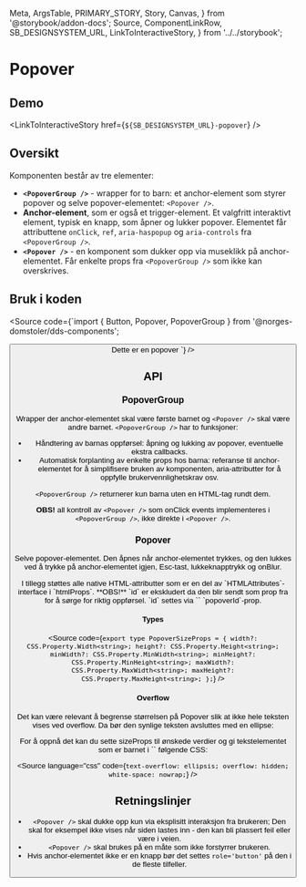   Meta,
  ArgsTable,
  PRIMARY_STORY,
  Story,
  Canvas,
} from '@storybook/addon-docs';
  Source,
  ComponentLinkRow,
  SB_DESIGNSYSTEM_URL,
  LinkToInteractiveStory,
} from '../../storybook';

<Meta title="Design system/Popover/API" component={Popover} />

# Popover

<ComponentLinkRow
  docsHref="https://design.domstol.no/987b33f71/p/185219-popover/b/656a67"
  figmaHref="https://www.figma.com/file/ewqSDmkgqDQ5PyOsRp4V5b/?node-id=4988%3A128366"
  githubHref="https://github.com/domstolene/designsystem/tree/master/components/src/components/Popover"
/>

## Demo

<Canvas>
  <Story id="design-system-popover--default" height="350px" />
</Canvas>

<LinkToInteractiveStory href={`${SB_DESIGNSYSTEM_URL}-popover`} />

## Oversikt

Komponenten består av tre elementer:

- **`<PopoverGroup />`** - wrapper for to barn: et anchor-element som styrer popover og selve popover-elementet: `<Popover />`.
- **Anchor-element**, som er også et trigger-element. Et valgfritt interaktivt element, typisk en knapp, som åpner og lukker popover. Elementet får attributtene `onClick`, `ref`, `aria-haspopup` og `aria-controls` fra `<PopoverGroup />`.
- **`<Popover />`** - en komponent som dukker opp via museklikk på anchor-elementet. Får enkelte props fra `<PopoverGroup />` som ikke kan overskrives.

## Bruk i koden

<Source code={`import { Button, Popover, PopoverGroup } from '@norges-domstoler/dds-components';

<PopoverGroup>
  <Button label="Åpne" />
  <Popover title="Tittel">Dette er en popover</Popover>
</PopoverGroup>
`} />

## API

### PopoverGroup

Wrapper der anchor-elementet skal være første barnet og `<Popover />` skal være andre barnet. `<PopoverGroup />` har to funksjoner:

- Håndtering av barnas oppførsel: åpning og lukking av popover, eventuelle ekstra callbacks.
- Automatisk forplanting av enkelte props hos barna: referanse til anchor-elementet for å simplifisere bruken av komponenten, aria-attributter for å oppfylle brukervennlighetskrav osv.

`<PopoverGroup />` returnerer kun barna uten en HTML-tag rundt dem.

**OBS!** all kontroll av `<Popover />` som onClick events implementeres i `<PopoverGroup />`, ikke direkte i `<Popover />`.

<ArgsTable of={PopoverGroup} />

### Popover

Selve popover-elementet. Den åpnes når anchor-elementet trykkes, og den lukkes ved å trykke på anchor-elementet igjen, Esc-tast, lukkeknapptrykk og onBlur.

<ArgsTable story={PRIMARY_STORY} />
I tillegg støttes alle native HTML-attributter som er en del av `HTMLAttributes<HTMLDivElement>`-interface i `htmlProps`. **OBS!** `id` er ekskludert da den blir sendt som prop fra <PopoverGroup /> for å sørge for riktig oppførsel. `id` settes via `<PopoverGroup />` `popoverId`-prop.

#### Types

<Source
  code={`
export type PopoverSizeProps = {
  width?: CSS.Property.Width<string>;
  height?: CSS.Property.Height<string>;
  minWidth?: CSS.Property.MinWidth<string>;
  minHeight?: CSS.Property.MinHeight<string>;
  maxWidth?: CSS.Property.MaxWidth<string>;
  maxHeight?: CSS.Property.MaxHeight<string>;
};
`}
/>

#### Overflow

Det kan være relevant å begrense størrelsen på Popover slik at ikke hele teksten vises ved overflow. Da bør den synlige teksten avsluttes med en ellipse:

<Canvas>
  <Story height="350px" id="design-system-popover--overflow" />
</Canvas>
For å oppnå det kan du sette sizeProps til ønskede verdier og gi tekstelementet som
er barnet i `<Popover />` følgende CSS:

<Source
  language="css"
  code={`
text-overflow: ellipsis;
overflow: hidden;
white-space: nowrap;
`}
/>

## Retningslinjer

- `<Popover />` skal dukke opp kun via eksplisitt interaksjon fra brukeren; Den skal for eksempel ikke vises når siden lastes inn - den kan bli plassert feil eller være i veien.
- `<Popover />` skal brukes på en måte som ikke forstyrrer brukeren.
- Hvis anchor-elementet ikke er en knapp bør det settes `role='button'` på den i de fleste tilfeller.
